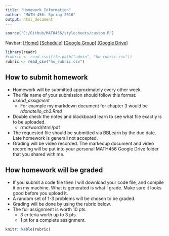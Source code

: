```yaml
---
title: "Homework Information"
author: "MATH 456: Spring 2016"
output: html_document
---
```


```r
source("C:/Github/MATH456/stylesheets/custom.R")
```

Navbar: [[Home]](../index.html) [[Schedule]](../Schedule.html) [[Google Group]](https://groups.google.com/forum/#!forum/csuc_stat)  [[Google Drive]](https://drive.google.com/a/mail.csuchico.edu/folderview?id=0B83Z8_sNw3KPcnVrYzVFRHUtcHM&usp=sharing)



```r
library(readr)
#rubric <- read_csv(file.path("admin", "hw_rubric.csv"))
rubric <- read_csv("hw_rubric.csv")
```

## How to submit homework
* Homework will be submitted approximately every other week.
* The file name of your submission should follow this format: _userid_assigment_
    - For example my markdown document for chapter 3 would be _rdonatello_ch3.Rmd_
* Double check the notes and blackboard learn to see what file exactly is to be uploaded. 
    - rmd/word/html/pdf 
* The requested file should be submitted via BBLearn by the due date. 
  Late homework is generall not accepted. 
* Grading will be video recorded. The markedup document and video recording 
  will be put into your personal MATH456 Google Drive folder that you shared with me. 

      
## How homework will be graded
* If you submit a code file then I will download your code file, and compile
  it on my machine. What is generated is what I grade. 
  Make sure it looks good before you upload it. 
* A random set of 1-3 problems will be chosen to be graded. 
* Grading will be done by using the rubric below. 
* The full assignment is worth 10 pts.
    - 3 criteria worth up to 3 pts. 
    - 1 pt for a complete assignment. 


```r
knitr::kable(rubric)
```